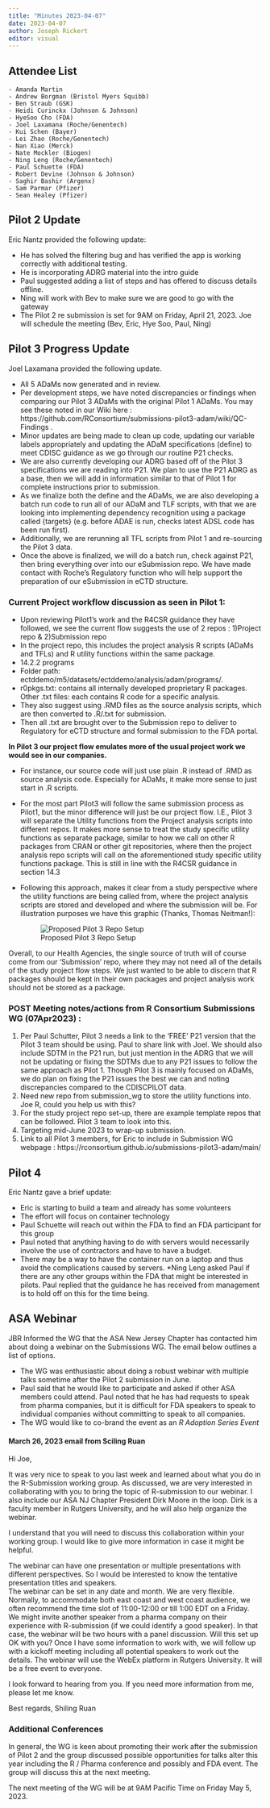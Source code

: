 ```yaml
---
title: "Minutes 2023-04-07"
date: 2023-04-07
author: Joseph Rickert
editor: visual
---
```


## Attendee List

    - Amanda Martin
    - Andrew Borgman (Bristol Myers Squibb)
    - Ben Straub (GSK)
    - Heidi Curinckx (Johnson & Johnson)
    - HyeSoo Cho (FDA)
    - Joel Laxamana (Roche/Genentech)
    - Kui Schen (Bayer)
    - Lei Zhao (Roche/Genentech)
    - Nan Xiao (Merck)
    - Nate Mockler (Biogen)
    - Ning Leng (Roche/Genentech)
    - Paul Schuette (FDA)
    - Robert Devine (Johnson & Johnson)
    - Saghir Bashir (Argenx)
    - Sam Parmar (Pfizer)
    - Sean Healey (Pfizer)

## Pilot 2 Update

Eric Nantz provided the following update:

-   He has solved the filtering bug and has verified the app is working correctly with additional testing.
-   He is incorporating ADRG material into the intro guide
-   Paul suggested adding a list of steps and has offered to discuss details offline.
-   Ning will work with Bev to make sure we are good to go with the gateway
-   The Pilot 2 re submission is set for 9AM on Friday, April 21, 2023. Joe will schedule the meeting (Bev, Eric, Hye Soo, Paul, Ning)

## Pilot 3 Progress Update

Joel Laxamana provided the following update.

-   All 5 ADaMs now generated and in review.
-   Per development steps, we have noted discrepancies or findings when comparing our Pilot 3 ADaMs with the original Pilot 1 ADaMs. You may see these noted in our Wiki here : https://github.com/RConsortium/submissions-pilot3-adam/wiki/QC-Findings .
-   Minor updates are being made to clean up code, updating our variable labels appropriately and updating the ADaM specifications (define) to meet CDISC guidance as we go through our routine P21 checks.
-   We are also currently developing our ADRG based off of the Pilot 3 specifications we are reading into P21. We plan to use the P21 ADRG as a base, then we will add in information similar to that of Pilot 1 for complete instructions prior to submission.
-   As we finalize both the define and the ADaMs, we are also developing a batch run code to run all of our ADaM and TLF scripts, with that we are looking into implementing dependency recognition using a package called {targets} (e.g. before ADAE is run, checks latest ADSL code has been run first).\
-   Additionally, we are rerunning all TFL scripts from Pilot 1 and re-sourcing the Pilot 3 data.
-   Once the above is finalized, we will do a batch run, check against P21, then bring everything over into our eSubmission repo. We have made contact with Roche's Regulatory function who will help support the preparation of our eSubmission in eCTD structure.

### Current Project workflow discussion as seen in Pilot 1:

-   Upon reviewing Pilot1's work and the R4CSR guidance they have followed, we see the current flow suggests the use of 2 repos : 1)Project repo & 2)Submission repo
-   In the project repo, this includes the project analysis R scripts (ADaMs and TFLs) and R utility functions within the same package.
-   14.2.2 programs
-   Folder path: ectddemo/m5/datasets/ectddemo/analysis/adam/programs/.
-   r0pkgs.txt: contains all internally developed proprietary R packages. Other .txt files: each contains R code for a specific analysis.
-   They also suggest using .RMD files as the source analysis scripts, which are then converted to .R/.txt for submission.
-   Then all .txt are brought over to the Submission repo to deliver to Regulatory for eCTD structure and formal submission to the FDA portal.

**In Pilot 3 our project flow emulates more of the usual project work we would see in our companies.**

-   For instance, our source code will just use plain .R instead of .RMD as source analysis code. Especially for ADaMs, it make more sense to just start in .R scripts.

-   For the most part Pilot3 will follow the same submission process as Pilot1, but the minor difference will just be our project flow. I.E., Pilot 3 will separate the Utility functions from the Project analysis scripts into different repos. It makes more sense to treat the study specific utility functions as separate package, similar to how we call on other R packages from CRAN or other git repositories, where then the project analysis repo scripts will call on the aforementioned study specific utility functions package. This is still in line with the R4CSR guidance in section 14.3\

-   Following this approach, makes it clear from a study perspective where the utility functions are being called from, where the project analysis scripts are stored and developed and where the submission will be. For illustration purposes we have this graphic (Thanks, Thomas Neitman!):

    ![Proposed Pilot 3 Repo Setup](repos.png)

Overall, to our Health Agencies, the single source of truth will of course come from our 'Submission' repo, where they may not need all of the details of the study project flow steps. We just wanted to be able to discern that R packages should be kept in their own packages and project analysis work should not be stored as a package.

### POST Meeting notes/actions from R Consortium Submissions WG (07Apr2023) :

1.  Per Paul Schutter, Pilot 3 needs a link to the 'FREE' P21 version that the Pilot 3 team should be using. Paul to share link with Joel. We should also include SDTM in the P21 run, but just mention in the ADRG that we will not be updating or fixing the SDTMs due to any P21 issues to follow the same approach as Pilot 1. Though Pilot 3 is mainly focused on ADaMs, we do plan on fixing the P21 issues the best we can and noting discrepancies compared to the CDISCPILOT data.
2.  Need new repo from submission_wg to store the utility functions into. Joe R, could you help us with this?
3.  For the study project repo set-up, there are example template repos that can be followed. Pilot 3 team to look into this.
4.  Targeting mid-June 2023 to wrap-up submission.
5.  Link to all Pilot 3 members, for Eric to include in Submission WG webpage : https://rconsortium.github.io/submissions-pilot3-adam/main/

## Pilot 4

Eric Nantz gave a brief update:

-   Eric is starting to build a team and already has some volunteers
-   The effort will focus on container technology
-   Paul Schuette will reach out within the FDA to find an FDA participant for this group
-   Paul noted that anything having to do with servers would necessarily involve the use of contractors and have to have a budget.
-   There may be a way to have the container run on a laptop and thus avoid the complications caused by servers. \*Ning Leng asked Paul if there are any other groups within the FDA that might be interested in pilots. Paul replied that the guidance he has received from management is to hold off on this for the time being.

## ASA Webinar

JBR Informed the WG that the ASA New Jersey Chapter has contacted him about doing a webinar on the Submissions WG. The email below outlines a list of options.

-   The WG was enthusiastic about doing a robust webinar with multiple talks sometime after the Pilot 2 submission in June.
-   Paul said that he would like to participate and asked if other ASA members could attend. Paul noted that he has had requests to speak from pharma companies, but it is difficult for FDA speakers to speak to individual companies without committing to speak to all companies.
-   The WG would like to co-brand the event as an *R Adoption Series Event*

#### March 26, 2023 email from Sciling Ruan

Hi Joe,

It was very nice to speak to you last week and learned about what you do in the R-Submission working group. As discussed, we are very interested in collaborating with you to bring the topic of R-submission to our webinar. I also include our ASA NJ Chapter President Dirk Moore in the loop. Dirk is a faculty member in Rutgers University, and he will also help organize the webinar.

I understand that you will need to discuss this collaboration within your working group. I would like to give more information in case it might be helpful.

The webinar can have one presentation or multiple presentations with different perspectives. So I would be interested to know the tentative presentation titles and speakers.\
The webinar can be set in any date and month. We are very flexible. Normally, to accommodate both east coast and west coast audience, we often recommend the time slot of 11:00-12:00 or till 1:00 EDT on a Friday.\
We might invite another speaker from a pharma company on their experience with R-submission (if we could identify a good speaker). In that case, the webinar will be two hours with a panel discussion. Will this set up OK with you? Once I have some information to work with, we will follow up with a kickoff meeting including all potential speakers to work out the details. The webinar will use the WebEx platform in Rutgers University. It will be a free event to everyone.

I look forward to hearing from you. If you need more information from me, please let me know.

Best regards, Shiling Ruan

### Additional Conferences

In general, the WG is keen about promoting their work after the submission of Pilot 2 and the group discussed possible opportunities for talks alter this year including the R / Pharma conference and possibly and FDA event. The group will discuss this at the next meeting.

The next meeting of the WG will be at 9AM Pacific Time on Friday May 5, 2023.
